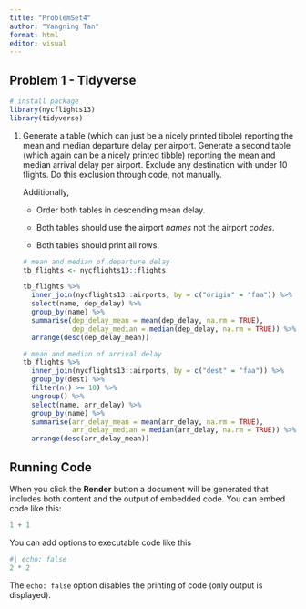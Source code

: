 ```yaml
---
title: "ProblemSet4"
author: "Yangning Tan"
format: html
editor: visual
---
```


## Problem 1 - Tidyverse

```r
# install package
library(nycflights13)
library(tidyverse)
```

1.  Generate a table (which can just be a nicely printed tibble) reporting the mean and median departure delay per airport. Generate a second table (which again can be a nicely printed tibble) reporting the mean and median arrival delay per airport. Exclude any destination with under 10 flights. Do this exclusion through code, not manually.

    Additionally,

    -   Order both tables in descending mean delay.

    -   Both tables should use the airport *names* not the airport *codes*.

    -   Both tables should print all rows.

    ```r
    # mean and median of departure delay
    tb_flights <- nycflights13::flights

    tb_flights %>% 
      inner_join(nycflights13::airports, by = c("origin" = "faa")) %>% 
      select(name, dep_delay) %>% 
      group_by(name) %>% 
      summarise(dep_delay_mean = mean(dep_delay, na.rm = TRUE),
                dep_delay_median = median(dep_delay, na.rm = TRUE)) %>% 
      arrange(desc(dep_delay_mean))
    ```

    ```r
    # mean and median of arrival delay
    tb_flights %>%
      inner_join(nycflights13::airports, by = c("dest" = "faa")) %>%
      group_by(dest) %>%
      filter(n() >= 10) %>%
      ungroup() %>% 
      select(name, arr_delay) %>%
      group_by(name) %>%
      summarise(arr_delay_mean = mean(arr_delay, na.rm = TRUE),
                arr_delay_median = median(arr_delay, na.rm = TRUE)) %>% 
      arrange(desc(arr_delay_mean))
    ```

## Running Code

When you click the **Render** button a document will be generated that includes both content and the output of embedded code. You can embed code like this:

```r
1 + 1
```

You can add options to executable code like this

```r
#| echo: false
2 * 2
```

The `echo: false` option disables the printing of code (only output is displayed).

